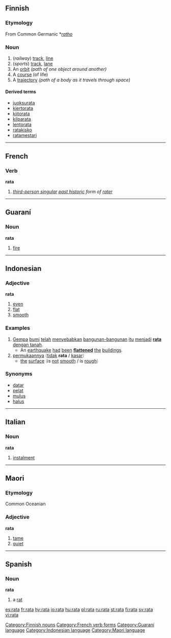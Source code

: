 {{see|Rata|raţă}}
==Finnish==

===Etymology===
From Common Germanic *''[[ratho]]''

===Noun===
{{fi-noun}}

# (''railway'') [[track]], [[line]]
# (''sports'') [[track]], [[lane]]
# An [[orbit]] ''(path of one object around another)''
# A [[course]] (of life)
# A [[trajectory]]  ''(path of a body as it travels through space)''

====Derived terms====
*[[juoksurata]]
*[[kiertorata]]
*[[kiitorata]]
*[[kilparata]]
*[[lentorata]]
*[[ratakisko]]
*[[ratamestari]]

[[Category:Finnish nouns]]

----

==French==

===Verb===
'''rata'''

# ''[[third-person singular]] [[past historic]] form of [[rater#French|rater]]''

[[Category:French verb forms]]

----

==Guaraní==

===Noun===
'''rata'''

# [[fire]]

[[Category:Guaraní language]]

----

==Indonesian==

===Adjective===
'''rata'''

# [[even]]
# [[flat]]
# [[smooth]]

===Examples===
{{rfc-header|Examples}}
# [[gempa|Gempa]] [[bumi]] [[telah]] [[sebab|menyebabkan]] [[bangun|bangunan-bangunan]] [[itu]] [[jadi|menjadi]] <u>'''rata''' [[dengan]] [[tanah]]</u>.
#* An [[earthquake]]  [[had]] [[been]] '''[[flatten]]ed''' [[the]] [[building]]s.
# [[muka|permukaannya]] <font color="grey">(</font>[[tidak]] '''rata''' / [[kasar]]<font color="grey">)</font>
#* [[the]] [[surface]] <font color="grey">(</font>is [[not]] [[smooth]] / is [[rough]]<font color="grey">)</font>

===Synonyms===
* [[datar]]
* [[pelat]]
* [[mulus]]
* [[halus]]

[[Category:Indonesian language]]

----

==Italian==

===Noun===
'''rata''' {{f}}

# [[instalment]]

----

==Maori==

===Etymology===
Common Oceanian

===Adjective===
'''rata'''

# [[tame]]
# [[quiet]]

[[Category:Maori language]]

----

==Spanish==

===Noun===
'''rata'''

# a [[rat]]

[[es:rata]]
[[fr:rata]]
[[hy:rata]]
[[io:rata]]
[[hu:rata]]
[[pl:rata]]
[[ru:rata]]
[[st:rata]]
[[fi:rata]]
[[sv:rata]]
[[vi:rata]]
